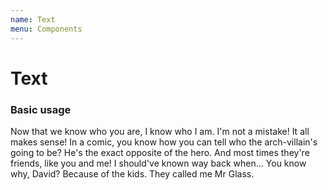 ```yaml
---
name: Text
menu: Components
---
```



# Text

### Basic usage

<Playground>
  <Text>
    Now that we know who you are, I know who I am. I'm not a mistake! It all makes sense! In a comic, you know how you
    can tell who the arch-villain's going to be? He's the exact opposite of the hero. And most times they're friends,
    like you and me! I should've known way back when... You know why, David? Because of the kids. They called me Mr
    Glass.
  </Text>
</Playground>
